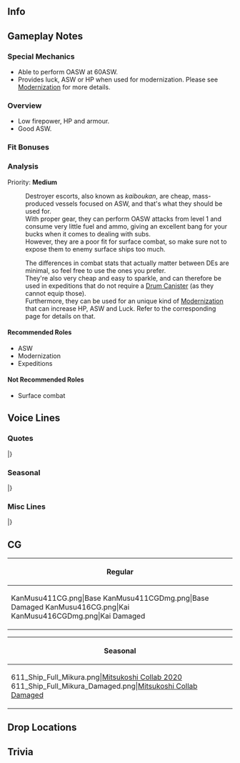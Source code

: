 ==Info==
{{KanmusuInfo|ID=411}}
{{KanmusuInfo|ID=416}}

==Gameplay Notes==
===Special Mechanics===
* Able to perform OASW at 60ASW.
* Provides luck, ASW or HP when used for modernization. Please see [[Modernization]] for more details.

===Overview===
* Low firepower, HP and armour.
* Good ASW.

===Fit Bonuses===
{{:{{BASEPAGENAME}}/Equipment Bonuses}}
{{clear}}

===Analysis===
Priority: '''Medium'''

:Destroyer escorts, also known as ''kaiboukan'', are cheap, mass-produced vessels focused on ASW, and that's what they should be used for.
:With proper gear, they can perform OASW attacks from level 1 and consume very little fuel and ammo, giving an excellent bang for your bucks when it comes to dealing with subs.
:However, they are a poor fit for surface combat, so make sure not to expose them to enemy surface ships too much.

:The differences in combat stats that actually matter between DEs are minimal, so feel free to use the ones you prefer.
:They're also very cheap and easy to sparkle, and can therefore be used in expeditions that do not require a [[Drum Canister]] (as they cannot equip those).
:Furthermore, they can be used for an unique kind of [[Modernization]] that can increase HP, ASW and Luck. Refer to the corresponding page for details on that.


====Recommended Roles====
* ASW
* Modernization
* Expeditions

====Not Recommended Roles====
* Surface combat

==Voice Lines==
===Quotes===
{{ShipquoteHeader}}
{{ShipquoteKai
|scenario = Introduction
|origin =御蔵型海防艦、一番艦、御蔵。着任します。提督、御蔵型、何卒よろしくいたいします。体は小さいですが、力の限り努めます。
|translation =I'm the 1st ship of the Mikura-class coastal defense ships, Mikura. Reporting for duty. Admiral, the Mikura-class will be in your care. I may be small but I'll try to do my best.
}}
{{ShipquoteKai|kai = true
|scenario = Introduction
|origin =御蔵型海防艦、一番艦、御蔵。警戒中です。提督、本日も、海防艦、そして海上護衛隊を、どうぞよろしくおねがいします。私も力を限り、努めます。
|translation =I'm the 1st ship of the Mikura-class coastal defense ships, Mikura. On alert. Admiral, please continue to care for the coastal defense ships and the Maritime Escort Division. I'll continue to give my best.
}}
{{ShipquoteKai
|scenario = Library
|origin =御蔵型海防艦、一番艦、御蔵です。択捉型を改良生産性及び対空、対潜能力の向上をはかりました。大きく工数を下がられなかったものの船団護衛戦闘力は向上しています。あの択捉型の後継、御蔵型海防艦の戦い、覚えていてください。
|translation =I'm the 1st ship of the Mikura-class coastal defense ships, Mikura. We're an improved version of the Etorofu-class that are more easily produced with better anti-air and anti-submarine capabilities. Although manpower was reduced, we still increased the fighting power of the fleet escorts. Please remember the fight of the Mikura-class, the successors to the Etorofu-class.
}}
{{ShipquoteKai
|scenario = Secretary 1
|origin =海防艦、御蔵、参ります。
|translation =Coastal defense ship, Mikura, arriving on station.
}}
{{ShipquoteKai
|scenario = Secretary 2
|origin =戦いは…厳しいですね。でも御蔵は…退きません。
|translation =Fighting is... difficult. But I won't... back down.
}}
{{ShipquoteKai|kai = true
|scenario = Secretary 2
|origin =みんなさんを…未来を信じます。もちろん、御蔵も一緒です。
|translation =Everyone... believes in the future. Of course I do too.
}}
{{ShipquoteKai
|scenario = Secretary 3
|origin =ヒ船団は戦略そのものに誤りがあったような気をします。通信や暗号のことも痛恨です…それでも、それでも、私達は全力でことに当たりますた。再びそんな状況が再起せぬよう、今は、信じます。
|translation =I don't believe there was an error in the Hi-convoy strategy. Our communications and codes were bad... but even then, we still did our best with our jobs. I believe that this won't happen again.<ref>Referring to the [https://en.wikipedia.org/wiki/Hi_convoys Hi-convoys] that she participated in.</ref>
}}
{{ShipquoteKai
|scenario = Idle
|origin =どうでしょう？敵潜水艦と航空機の脅威は今後ますます強くなるでしょう。海上護衛の任務は重要です。私達も、できるだけ努めます。戦いが…戦いが終わる日来ると、いいですね？
|translation =What should I do? The threat of enemy submarines and aircraft will keep on increasing. The maritime escort missions are important. We must do what we can. Wouldn't it... wouldn't it be nice if there came a day when the fighting ends?
}}
{{ShipquoteKai
|scenario = Secretary Married
|origin =提督、お疲れのご様子です。少しの時間だけで構えません、休まれてはいかがでしょう？お茶もお持ちします。私がいます。お休みください。
|translation =Admiral, you look tired. Even if it's just a little while, won't you rest? Have some tea. I'm here so please rest.
}}
{{ShipquoteKai
|scenario = Wedding
|origin =提督、お呼びでしょうか？このようなときになにか？えぇ、私を？ご冗談でしょう、おやめください。…ちがう？…本当の気持ち？…あの…あの…ありがとうございます。お気持ち、嬉しいです。
|translation =Admiral, did you call me? What did you need me for at this time? Eh, for me? Surely you're joking, please stop that. ...You're not? ...You truly feel this way? ...Umm... Umm... Thank you very much. I'm happy you feel this way.
}}
{{ShipquoteKai
|scenario = Looking At Scores
|origin =情報ですね？大切です。お待ちください。
|translation = You want information? That's important. Please wait.
}}
{{ShipquoteKai
|scenario = Joining A Fleet
|origin =第一海上護衛隊、御蔵、出撃します。各艦、続いてください。
|translation =1st Maritime Escort Division, Mikura, sortieing. All ships, please follow me.<ref>Referring to the [https://ja.wikipedia.org/wiki/%E6%B5%B7%E4%B8%8A%E8%AD%B7%E8%A1%9B%E9%9A%8A#%E7%AC%AC%E4%B8%80%E6%B5%B7%E4%B8%8A%E8%AD%B7%E8%A1%9B%E9%9A%8A 1st Maritime Escort Division] she was a part of.</ref>
}}
{{ShipquoteKai|kai = true
|scenario = Joining A Fleet
|origin =第百二戦隊、御蔵、出撃します。各艦、続いてください。
|translation =102nd Squadron, Mikura, sortieing. All ships, please follow me.<ref>Referring to the [https://ja.wikipedia.org/wiki/%E7%89%B9%E8%A8%AD%E8%AD%B7%E8%A1%9B%E8%88%B9%E5%9B%A3%E5%8F%B8%E4%BB%A4%E9%83%A8#%E7%AC%AC%E7%99%BE%E4%BA%8C%E6%88%A6%E9%9A%8A 102nd Squadron] lead by [[Kashima]].</ref>
}}
{{ShipquoteKai
|scenario = Equipment 1
|origin =ありがとうございます。
|translation =Thank you very much.
}}
{{ShipquoteKai
|scenario = Equipment 2
|origin =この装備、ありがたいです。
|translation =I'm grateful for this equipment.
}}
{{ShipquoteKai
|scenario = Equipment 3
|origin =油断はできません。
|translation =Don't let your guard down.
}}
{{ShipquoteKai
|scenario = Supply
|origin =助かります。
|translation =This helps.
}}
{{ShipquoteKai|kai = true
|scenario = Supply
|origin =助かります。感謝を。
|translation =This helps. Thank you.
}}
{{ShipquoteKai
|scenario = Docking Minor
|origin =申し訳ありません、損傷しました。
|translation =Please forgive me, I got damaged.
}}
{{ShipquoteKai
|scenario = Docking Major
|origin =大きなっ手傷受けました。入渠して、本格的な修理を受けます。
|translation =I've received a major injury on my arm. I'll enter the docks and get a major repair.
}}
{{ShipquoteKai
|scenario = Construction
|origin =新造艦が就役します。
|translation =A newly built ship has been commissioned. 
}}
{{ShipquoteKai
|scenario = Returning From Sortie
|origin =艦隊が港に戻りました。はぁ、戻りました。
|translation =The fleet has returned to port. Whew, I'm back.
}}
{{ShipquoteKai
|scenario = Starting A Sortie
|origin =御蔵型海防艦、御蔵、抜錨。艦隊、前！出撃します。
|translation =Mikura-class coastal defense ship, Mikura, weighing anchor. Fleet, forwards! Let's sortie.
}}
{{ShipquoteKai
|scenario = Battle Start
|origin =敵発見、合戦、用意。
|translation =Enemy spotted, ready for battle.
}}
{{ShipquoteKai
|scenario = Attack
|origin =撃ち方、始め！
|translation = Open fire!
}}
{{ShipquoteKai
|scenario = Air Battle/Daytime Spotting/Night Battle Attack
|origin =うって！
|translation = Fire!
}}
{{ShipquoteKai|kai = true
|scenario = Air Battle/Daytime Spotting/Night Battle Attack
|origin =やらせはしない。うって！
|translation =Oh no you don't. Fire!
}}
{{ShipquoteKai
|scenario = Night Battle
|origin =夜戦ですか？本分ではありませんですが、行きましょう。
|translation =A night battle? It's not one of my duties, but I'll do it.
}}
{{ShipquoteKai
|scenario = MVP
|origin =御蔵がみんなのお役に立てたということですが？それは嬉しいこと。みんなを守れるよ、微力ですが、これからも努めます。
|translation =So does this mean I was useful to everyone? That's something to be happy about. I'll keep on doing my best.
}}
{{ShipquoteKai
|scenario = Minor Damage 1
|origin =はぁー！
|translation =Aaah!
}}
{{ShipquoteKai
|scenario = Minor Damage 2
|origin =はぁーうぅ！被弾箇所、消火活動、始め。
|translation =Waaah! Begin fire control where the shell landed.
}}
{{ShipquoteKai
|scenario = Major Damage
|origin =ぐぅ、どんなに敵が強くとも…御蔵は…御蔵は負けません！最後まで！
|translation =Gah, no matter how strong the enemy is... I'll... I'll never lose! I'll fight to the end!
}}
{{ShipquoteKai
|scenario = Sunk
|origin =だめか…海防艦、御蔵…ここまでです…提督、みんなさん…どうか…健やかで…御蔵は…御蔵は…
|translation =I can't go on... So this is... where I'll fall... Admiral, everyone... please... stay safe... I'll... I'll...
}}
|}
<references/>
{{clear}}

===Seasonal===
{{SeasonalHeaderOld}}
{{SeasonalQuote
|scenario = [[Seasonal/Autumn_2019|Autumn 2019]]
|origin = 秋。鎮守府のお祭り、いいですね。とっても。平和の…平和のお返しですね。嬉しい。はぁ、私もいただきます。どれがいいかな…あはぁ、はむ。…あぁ、美味しい！
|translation =	It's autumn. The Naval District Autumn Festival is nice. Very nice. It's... it's the return of peacetime. I'm happy. *sigh* I'll have something to eat too. What should I have... Aha, *nom*... Ah, it's delicious!
|audio = Mikura_Autumn_2019_Sec1.mp3
|notes = 
}}
{{SeasonalQuote
|scenario = [[Seasonal/Saury_2019|Saury 2019]]
|origin = 秋刀魚漁支援と漁場保護、大切です。御蔵、出撃します。装備換装お待ち下さい。
|translation =	Supporting saury fishing and protecting the fisheries is important. I'll sortie. Please wait a minute while I ready my equipment.
|audio = Mikura_Saury_2019_Sec1.mp3
|notes = 
}}
{{SeasonalQuote
|scenario = [[Seasonal/End_of_Year_2019|End of Year 2019]]
|origin = 	御蔵、大掃除任務、拝命しました。お任せください。
|translation =	Mikura, accepting the spring cleaning mission. Leave it to me.
|audio = Mikura_Year_End_2019_Secretary_1.mp3
|notes = 
}}
{{SeasonalQuote
|scenario = [[Seasonal/New_Year_2020|New Year 2020]]
|origin = 新年あけましておめでとうございます。本年も、海上護衛隊をよろしくお願い申し上げます。提督、これを？…えぇ、お年玉？恐縮です！
|translation =	Happy New Year! Please take care of the Maritime Escort Division this year too. Admiral, what's this? ...Eh, New Year's money? Thank you!
|audio = Mikura_New_Year_2020_Secretary_1.mp3
|notes = 
}}
{{SeasonalQuote
|scenario = [[Seasonal/Setsubun_2020|Setsubun 2020]]
|origin = 節分ですか？参加するなら、御蔵は全力で行きます。択捉型のみんなさん、ご用意はいいですか？行きます！
|translation =	It's Setsubun? I'm ready to give it my all if you need me to participate. Are you Etorofu-class girls ready? Let's go!	
|audio = Mikura_Setsubun_2020_Secretary_1.mp3
|notes = 
}}
{{SeasonalQuote
|scenario = [[Seasonal/Valentine%27s_Day_2020|Valentine's Day 2020]]
|origin = こういったものは、この時局にどうかと思ったんのですが、慣習ということで、それはそれで大事かと思いまして、ご用意してしまいました。
|translation =	I wasn't really sure about how appropriate this is but, I think that following customs are important. So I went ahead and prepared something. Please accept this.
|audio = Mikura_Valentines_2020_Secretary_1.mp3
|notes = 
}}
{{SeasonalQuote
|scenario = [[Seasonal/White_Day_2020|White Day 2020]]
|origin = 提督、お返しとは…大変恐縮です。御倉、大切に、大切にいただきます。本当に恐縮です
|translation =	Admiral, I'm so grateful for this... return gift. I wholeheartedly accept this. Thank you very much.
|audio = Mikura_White_Day_2020_Secretary_1.mp3
|notes = 
}}
{{SeasonalQuote
|scenario = [[Seasonal/Coming_of_Spring_2020|Spring 2020]]
|origin = 春は、なぜか、涙が出ます…なぜでしょうか…
|translation =	For some reason, I tear up in spring... I wonder why...
|audio = Mikura_Spring_2020_Secretary_1.mp3
|notes = 
}}
{{SeasonalQuote
|scenario = [[Seasonal/Seventh_Anniversary|7th Anniversary]]
|origin = 提督、七周年、おめでとうございます。御蔵もお祝いと感謝を申し上げます。
|translation =	Admiral, congratulations on the 7th Anniversary. Please accept my heartfelt thanks and congratulations.
|audio = Mikura_7th_Anniversary_Secretary_2.mp3
|notes = Secretary 2
}}
{{SeasonalQuote
|scenario = [[Seasonal/Rainy_Season_2020|Rainy Season 2020]]
|origin = よく、降りますね。敵機が来ないのが、幸いですが。
|translation =	It's really coming down. I'm happy this means no enemy planes will come.
|audio = Mikura_Rainy_Season_2020_Secretary_1.mp3
|notes = 
}}
{{SeasonalQuote
|scenario = [[Seasonal/Christmas_2020|Christmas 2020]]
|origin = クリスマス…何でしょうか、このお祭りは？でも…でも…このケーキっというお菓子は、甘い。美味しいです。幸せですね？
|translation =	Christmas... What sort of festival is this? But... but... this snack called a "cake" is sweet. It's delicious. It's so joyful isn't it?
|audio = Mikura_Christmas_2020_Secretary_1.mp3
|notes = 
}}
{{SeasonalQuote
|scenario = [[Seasonal/Eighth_Anniversary|8th Anniversary]]
|origin = 	提督、八周年、誠におめでとうございます。御倉、屋代、各艦、お祝いと感謝を申し上げます。
|translation =	Admiral, congratulations on the 8th Anniversary. Yashiro, me, and everyone else offer our congratulations and thanks.
|audio = Mikura_8th Anniversary_Secretary_1.mp3
|notes = 
}}
|}<references/>

{{clear}}

===Misc Lines===
{{SeasonalHeaderOld}}
{{SeasonalQuote
|scenario = [[Summer 2019 Event]]
|origin = 拡張第百二戦隊、戦場海域に到達。これより友軍を支援する。続け、突入！
|translation = The reinforced 102nd Squadron has arrived at the operation area. We'll now support the allied forces. Let's go, charge!
|audio = Ship_Voice_Mikura_Summer_2019_Event_Friend_Fleet_1.mp3
|notes = Friend Fleet Line
}}
|}<references/>

{{clear}}

==CG==
{| class="mw-collapsible mw-collapsed wikitable" style="width: 100%;"
!Regular
|-
|<gallery>
KanMusu411CG.png|Base
KanMusu411CGDmg.png|Base Damaged
KanMusu416CG.png|Kai
KanMusu416CGDmg.png|Kai Damaged
</gallery>
|}

{| class="mw-collapsible mw-collapsed wikitable" style="width: 100%;"
!Seasonal
|-
|<gallery>
611_Ship_Full_Mikura.png|[[Seasonal/Hinamatsuri_2020|Mitsukoshi Collab 2020]]
611_Ship_Full_Mikura_Damaged.png|[[Seasonal/Hinamatsuri_2020|Mitsukoshi Collab Damaged]]
</gallery>
|}

==Drop Locations==

==Trivia==

{{Shiplist}}